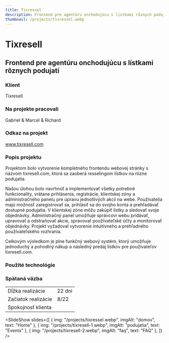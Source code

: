 ```yaml
---
title: Tixressel
description: Frontend pre agentúru onchodujúcu s lístkami rôznych podujatí
thumbnail: /projects/tixressel.webp
---
```



# Tixresell

## Frontend pre agentúru onchodujúcu s lístkami rôznych podujatí

### Klient

Tixresell

### Na projekte pracovali

Gabriel & Marcel & Richard

### Odkaz na projekt

www.tixresell.com

### Popis projektu

Projektom bolo vytvorenie kompletného frontendu webovej stránky s názvom tixresell.com,
ktorá sa zaoberá resselingom lístkov na rôzne podujatia.

Našou úlohou bolo navrhnúť a implementovať všetky potrebné funkcionality,
vrátane prihlásenia, registrácie, klientskej zóny a administračného panelu pre úpravu jednotlivých akcií na webe.
Používatelia majú možnosť zaregistrovať sa, prihlásiť sa do svojho konta a prehľadávať dostupné podujatia.
V klientskej zóne môžu zakúpiť lístky a sledovať svoje objednávky. Administračný panel umožňuje správcovi webu pridávať,
upravovať a odstraňovať akcie, spravovať používateľské účty a monitorovať objednávky.
Projekt vyžadoval vytvorenie intuitívneho a prehľadného používateľského rozhrania.

Celkovým výsledkom je plne funkčný webový systém, ktorý umožňuje jednoduchý a pohodlný nákup a následný predaj lístkov pre používateľov tixresell.com.

### Použité technológie

<div class="not-prose mt-5 flex flex-wrap gap-7">
  <Technology name="Astro" color="#7310a3" size={40}>
    <Icon name="simple-icons:astro" size={40} />
  </Technology>
  <Technology name="JavaScript" color="#f6e12d" size={40}>
    <Icon name="vscode-icons:file-type-js-official" size={40} />
  </Technology>
  <Technology name="tailwindcss" color="#139494" size={40}>
    <Icon name="logos:tailwindcss-icon" size={40} />
  </Technology>
</div>

### Spätaná väzba

|                     |                              |
| ------------------- | ---------------------------- |
| Dĺžka realizácie    | 22 dni                       |
| Začiatok realizácie | 8/22                         |
| Spokojnosť klienta  | <StarsRating rating={3.5} /> |

<SlideShow
  slides={[
    { img: "/projects/tixressel.webp", imgAlt: "domov", text: "Home" },
    { img: "/projects/tixresell-1.webp", imgAlt: "podujatia", text: "Events" },
    { img: "/projects/tixresell-2.webp", imgAlt: "faq", text: "FAQ" },
  ]}
/>
